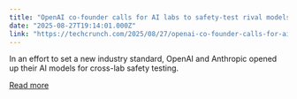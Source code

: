 ```yaml
---
title: "OpenAI co-founder calls for AI labs to safety-test rival models"
date: "2025-08-27T19:14:01.000Z"
link: "https://techcrunch.com/2025/08/27/openai-co-founder-calls-for-ai-labs-to-safety-test-rival-models/"
---
```


In an effort to set a new industry standard, OpenAI and Anthropic opened up their AI models for cross-lab safety testing.

[Read more](https://techcrunch.com/2025/08/27/openai-co-founder-calls-for-ai-labs-to-safety-test-rival-models/)
